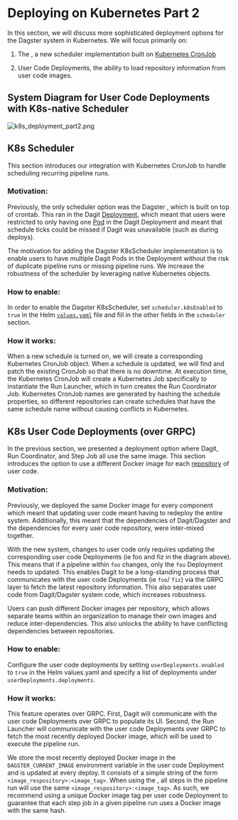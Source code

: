 
<DynamicMetaTags
  title="Deploying on Kubernetes Part 2 | Dagster"
  description="Dagster provides several sophisticated Kubernetesis deployment options."
/>

# Deploying on Kubernetes Part 2

In this section, we will discuss more sophisticated deployment options for the Dagster system in
Kubernetes. We will focus primarily on:

1. The <PyObject module="dagster_k8s" object="K8sScheduler" />, a new scheduler implementation
   built on [Kubernetes CronJob](https://kubernetes.io/docs/concepts/workloads/controllers/cron-jobs/)

2. User Code Deployments, the ability to load repository information from user code images.

## System Diagram for User Code Deployments with K8s-native Scheduler

<!-- https://excalidraw.com/#json=5741885649846272,DNK-soPQM7CA8G7gdCmZpg -->

![k8s_deployment_part2.png](/assets/images/deploying/k8s_deployment_part2.png)

## K8s Scheduler

This section introduces our integration with Kubernetes CronJob to handle scheduling recurring
pipeline runs.

### Motivation:

Previously, the only scheduler option was the Dagster <PyObject
module="dagster_cron.cron_scheduler" object="SystemCronScheduler" />, which is built on top of
crontab. This ran in the Dagit [Deployment](https://kubernetes.io/docs/concepts/workloads/controllers/deployment/),
which meant that users were restricted to only having one [Pod](https://kubernetes.io/docs/concepts/workloads/pods/)
in the Dagit Deployment and meant that schedule ticks could be missed if Dagit was unavailable (such as
during deploys).

The motivation for adding the Dagster K8sScheduler implementation is to enable users to have
multiple Dagit Pods in the Deployment without the risk of duplicate pipeline runs or missing pipeline runs.
We increase the robustness of the scheduler by leveraging native Kubernetes objects.

### How to enable:

In order to enable the Dagster K8sScheduler, set `scheduler.k8sEnabled` to `true` in the Helm
[`values.yaml`](https://github.com/dagster-io/dagster/blob/master/python_modules/libraries/dagster-k8s/helm/dagster/values.yaml)
file and fill in the other fields in the `scheduler` section.

### How it works:

When a new schedule is turned on, we will create a corresponding Kubernetes CronJob object. When a
schedule is updated, we will find and patch the existing CronJob so that there is no downtime. At
execution time, the Kubernetes CronJob will create a Kubernetes Job specifically to instantiate
the Run Launcher, which in turn creates the Run Coordinator Job. Kubernetes CronJob names are generated by
hashing the schedule properties, so different repositories can create schedules that have the same
schedule name without causing conflicts in Kubernetes.

## K8s User Code Deployments (over GRPC)

In the previous section, we presented a deployment option where Dagit, Run Coordinator, and
Step Job all use the same image. This section introduces the option to use a different Docker
image for each [repository](https://docs.dagster.io/overview/repositories-workspaces/repositories#main) of user code.

### Motivation:

Previously, we deployed the same Docker image for every component which meant that updating user code
meant having to redeploy the entire system. Additionally, this meant that the dependencies of
Dagit/Dagster and the dependencies for every user code repository, were inter-mixed together.

With the new system, changes to user code only requires updating the corresponding user code Deployments
(ie foo and fiz in the diagram above). This means that if a pipeline within `foo` changes, only the
`foo` Deployment needs to updated. This enables Dagit to be a long-standing process that
communicates with the user code Deployments (ie `foo`/ `fiz`) via the GRPC layer to fetch the latest
repository information. This also separates user code from Dagit/Dagster system code, which
increases robustness.

Users can push different Docker images per repository, which allows separate teams within an
organization to manage their own images and reduce inter-dependencies. This also unlocks the ability to
have conflicting dependencies between repositories.

### How to enable:

Configure the user code deployments by setting `userDeployments.enabled` to `true` in the Helm
values.yaml and specify a list of deployments under `userDeployments.deployments`.

### How it works:

This feature operates over GRPC. First, Dagit will communicate with the user code Deployments over
GRPC to populate its UI. Second, the Run Launcher will communicate with the user code Deployments
over GRPC to fetch the most recently deployed Docker image, which will be used to execute the pipeline run.

We store the most recently deployed Docker image in the `DAGSTER_CURRENT_IMAGE` environment variable in
the user code Deployment and is updated at every deploy. It consists of a simple string of the form
`<image_respository>:<image_tag>`. When using the <PyObject module="dagster_celery_k8s" object="CeleryK8sRunLauncher" />,
all steps in the pipeline run will use the same `<image_respository>:<image_tag>`. As such, we
recommend using a unique Docker image tag per user code Deployment to guarantee that each step job in
a given pipeline run uses a Docker image with the same hash.
